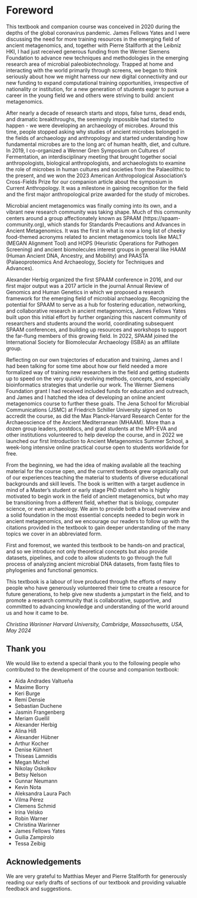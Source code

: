 # Foreword  {.unnumbered}

This textbook and companion course was conceived in 2020 during the depths of the global coronavirus pandemic.
James Fellows Yates and I were discussing the need for more training resources in the emerging field of ancient metagenomics, and, together with Pierre Stallforth at the Leibniz HKI, I had just received generous funding from the Werner Siemens Foundation to advance new techniques and methodologies in the emerging research area of microbial paleobiotechnology.
Trapped at home and interacting with the world primarily through screens, we began to think seriously about how we might harness our new digital connectivity and our new funding to expand computational training opportunities, irrespective of nationality or institution, for a new generation of students eager to pursue a career in the young field we and others were striving to build: ancient metagenomics.  

After nearly a decade of research starts and stops, false turns, dead ends, and dramatic breakthroughs, the seemingly impossible had started to happen - we were developing an archaeology of microbes.
Around this time, people stopped asking why studies of ancient microbes belonged in the fields of archaeology and anthropology and started understanding how fundamental microbes are to the long arc of human health, diet, and culture.
In 2019, I co-organized a Wenner Gren Symposium on Cultures of Fermentation, an interdisciplinary meeting that brought together social anthropologists, biological anthropologists, and archaeologists to examine the role of microbes in human cultures and societies from the Palaeolithic to the present, and we won the 2023 American Anthropological Association’s Cross-Fields Prize for our companion article about the symposium in Current Anthropology.
It was a milestone in gaining recognition for the field and the first major anthropological prize awarded for the study of microbes.

Microbial ancient metagenomics was finally coming into its own, and a vibrant new research community was taking shape.
Much of this community centers around a group affectionately known as SPAAM (https://spaam-community.org), which stands for Standards Precautions and Advances in Ancient Metagenomics.
It was the first in what is now a long list of cheeky food-themed acronyms related to ancient metagenomics tools like MALT (MEGAN Alignment Tool) and HOPS (Heuristic Operations for Pathogen Screening) and ancient biomolecules interest groups in general like HAAM (Human Ancient DNA, Ancestry, and Mobility) and PAASTA (Palaeoproteomics And Archaeology, Society for Techniques and Advances). 

Alexander Herbig organized the first SPAAM conference in 2016, and our first major output was a 2017 article in the journal Annual Review of Genomics and Human Genetics in which we proposed a research framework for the emerging field of microbial archaeology.
Recognizing the potential for SPAAM to serve as a hub for fostering education, networking, and collaborative research in ancient metagenomics, James Fellows Yates built upon this initial effort by further organizing this nascent community of researchers and students around the world, coordinating subsequent SPAAM conferences, and building up resources and workshops to support the far-flung members of this growing field.
In 2022, SPAAM joined the International Society for Biomolecular Archaeology (ISBA) as an affiliate group. 

Reflecting on our own trajectories of education and training, James and I had been talking for some time about how our field needed a more formalized way of training new researchers in the field and getting students up to speed on the very quickly evolving methods, concepts, and especially bioinformatics strategies that underlie our work.
The Werner Siemens Foundation grant I had received included funds for education and outreach, and James and I hatched the idea of developing an online ancient metagenomics course to further these goals.
The Jena School for Microbial Communications (JSMC) at Friedrich Schiller University signed on to accredit the course, as did the Max Planck-Harvard Research Center for the Archaeoscience of the Ancient Mediterranean (MHAAM).
More than a dozen group leaders, postdocs, and grad students at the MPI-EVA and other institutions volunteered to help develop the course, and in 2022 we launched our first Introduction to Ancient Metagenomics Summer School, a week-long intensive online practical course open to students worldwide for free. 

From the beginning, we had the idea of making available all the teaching material for the course open, and the current textbook grew organically out of our experiences teaching the material to students of diverse educational backgrounds and skill levels.
The book is written with a target audience in mind of a Master’s student or early stage PhD student who is highly motivated to begin work in the field of ancient metagenomics, but who may be transitioning from a different field, whether that is biology, computer science, or even archaeology.
We aim to provide both a broad overview and a solid foundation in the most essential concepts needed to begin work in ancient metagenomics, and we encourage our readers to follow up with the citations provided in the textbook to gain deeper understanding of the many topics we cover in an abbreviated form. 

First and foremost, we wanted this textbook to be hands-on and practical, and so we introduce not only theoretical concepts but also provide datasets, pipelines, and code to allow students to go through the full process of analyzing ancient microbial DNA datasets, from fastq files to phylogenies and functional genomics. 

This textbook is a labour of love produced through the efforts of many people who have generously volunteered their time to create a resource for future generations, to help give new students a jumpstart in the field, and to promote a research community that is collaborative, supportive, and committed to advancing knowledge and understanding of the world around us and how it came to be.

_Christina Warinner_
_Harvard University, Cambridge, Massachusetts, USA, May 2024_

## Thank you

We would like to extend a special thank you to the following people who contributed to the development of the course and companion textbook:

- Aida Andrades Valtueña
- Maxime Borry
- Keri Burge
- Remí Densie
- Sebastian Duchene
- Jasmin Frangenberg
- Meriam Guellil
- Alexander Herbig
- Alina Hiß
- Alexander Hübner
- Arthur Kocher
- Denise Kühnert
- Thiseas Lamnidis
- Megan Michel
- Nikolay Oskolkov
- Betsy Nelson
- Gunnar Neumann
- Kevin Nota
- Aleksandra Laura Pach
- Vilma Pérez
- Clemens Schmid
- Irina Velsko
- Robin Warner
- Christina Warinner
- James Fellows Yates
- Guilia Zampirolo
- Tessa Zeibig

## Acknowledgements

We are very grateful to Matthias Meyer and Pierre Stallforth for generously reading our early drafts of sections of our textbook and providing valuable feedback and suggestions.  